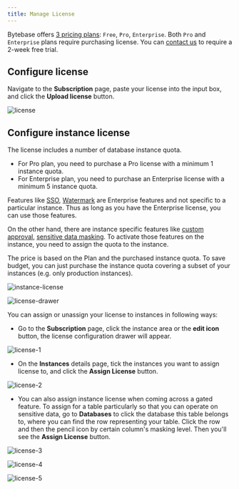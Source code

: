 ```yaml
---
title: Manage License
---
```


Bytebase offers [3 pricing plans](https://www.bytebase.com/pricing): `Free`, `Pro`, `Enterprise`. Both `Pro` and `Enterprise` plans require purchasing license. You can [contact us](https://www.bytebase.com/contact-us/) to require a 2-week free trial.

## Configure license

Navigate to the **Subscription** page, paste your license into the input box, and click the **Upload license** button.

![license](/content/docs/administration/license/license.webp)

## Configure instance license

The license includes a number of database instance quota.

- For Pro plan, you need to purchase a Pro license with a minimum 1 instance quota.
- For Enterprise plan, you need to purchase an Enterprise license with a minimum 5 instance quota.

Features like [SSO](/administration/sso/overview/), [Watermark](/security/watermark/) are Enterprise features and not specific to a particular instance. Thus as long as you have the Enterprise license, you can use those features.

On the other hand, there are instance specific features like [custom approval](/administration/custom-approval), [sensitive data masking](/security/data-masking/overview). To activate those features on the instance, you need to assign the quota to the instance.

<Tip>

The price is based on the Plan and the purchased instance quota. To save budget, you can just purchase the instance quota covering a subset of your instances (e.g. only production instances).

</Tip>

![instance-license](/content/docs/administration/license/instance-license.webp)

![license-drawer](/content/docs/administration/license/license-drawer.webp)

You can assign or unassign your license to instances in following ways:

- Go to the **Subscription** page, click the instance area or the **edit icon** button, the license configuration drawer will appear.

![license-1](/content/docs/administration/license/license-1.webp)

- On the **Instances** details page, tick the instances you want to assign license to, and click the **Assign License** button.

![license-2](/content/docs/administration/license/license-2.webp)

- You can also assign instance license when coming across a gated feature. To assign for a table particularly so that you can operate on sensitive data, go to **Databases** to click the database this table belongs to, where you can find the row representing your table. Click the row and then the pencil icon by certain column's masking level. Then you'll see the **Assign License** button.

![license-3](/content/docs/administration/license/license-3.webp)

![license-4](/content/docs/administration/license/license-4.webp)

![license-5](/content/docs/administration/license/license-5.webp)

